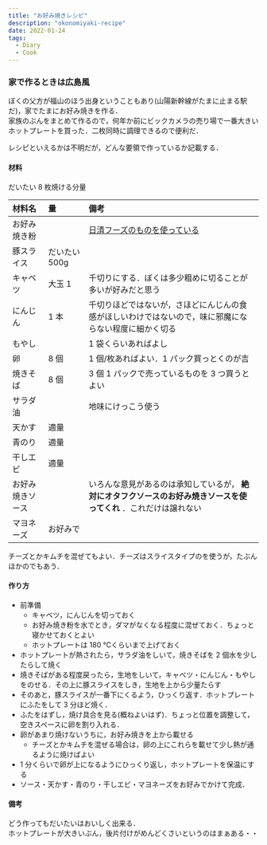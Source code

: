 ```yaml
---
title: "お好み焼きレシピ"
description: "okonomiyaki-recipe"
date: 2022-01-24
tags:
  - Diary
  - Cook
---
```


### 家で作るときは広島風

ぼくの父方が福山のほう出身ということもあり(山陽新幹線がたまに止まる駅だ)，家でたまにお好み焼きを作る．  
家族のぶんをまとめて作るので，何年か前にビックカメラの売り場で一番大きいホットプレートを買った．二枚同時に調理できるので便利だ．

レシピといえるかは不明だが，どんな要領で作っているか記載する．

#### 材料

だいたい 8 枚焼ける分量

|材料名|量|備考|
| :-- | :-- | :-- |
|お好み焼き粉| |[日清フーズのものを使っている](https://www.amazon.co.jp/dp/B07XMBWNS7)|
|豚スライス|だいたい 500g| |
|キャベツ|大玉 1|千切りにする．ぼくは多少粗めに切ることが多いが好みだと思う|
|にんじん|1 本|千切りほどではないが，さほどにんじんの食感がほしいわけではないので，味に邪魔にならない程度に細かく切る|
|もやし| |1 袋くらいあればよし|
|卵|8 個|1 個/枚あればよい．1 パック買っとくのが吉|
|焼きそば|8 個|3 個 1 パックで売っているものを 3 つ買うとよい|
|サラダ油| |地味にけっこう使う|
|天かす|適量| |
|青のり|適量| |
|干しエビ|適量| |
|お好み焼きソース| |いろんな意見があるのは承知しているが， **絶対にオタフクソースのお好み焼きソースを使ってくれ** ．これだけは譲れない|
|マヨネーズ|お好みで| |

チーズとかキムチを混ぜてもよい．チーズはスライスタイプのを使うが，たぶんほかのでもあう．

#### 作り方

* 前準備
  - キャベツ，にんじんを切っておく
  - お好み焼き粉を水でとき，ダマがなくなる程度に混ぜておく．ちょっと寝かせておくとよい
  - ホットプレートは 180 ℃くらいまで上げておく
* ホットプレートが熱されたら，サラダ油をしいて，焼きそばを 2 個水を少したらして焼く
* 焼きそばがある程度戻ったら，生地をしいて，キャベツ・にんじん・もやしをのせる．その上に豚スライスをしき，生地を上から少量たらす
* そのあと，豚スライスが一番下にくるよう，ひっくり返す．ホットプレートにふたをして 3 分ほど焼く．
* ふたをはずし，焼け具合を見る(概ねよいはず)．ちょっと位置を調整して，空きスペースに卵を割り入れる．
* 卵があまり焼けないうちに，お好み焼きを上から載せる
  - チーズとかキムチを混ぜる場合は，卵の上にこれらを載せて少し熱が通るように焼けばよい
* 1 分くらいで卵が上になるようにひっくり返し，ホットプレートを保温にする
* ソース・天かす・青のり・干しエビ・マヨネーズをお好みでかけて完成．

#### 備考

どう作ってもだいたいはおいしく出来る．  
ホットプレートが大きいぶん，後片付けがめんどくさいというのはまぁある・・
